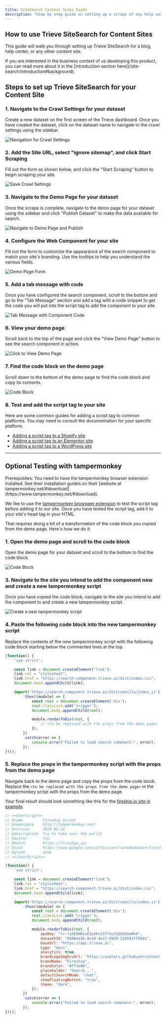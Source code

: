 ```yaml
---
title: SiteSearch Content Sites Guide
description: "Step by step guide on setting up a scrape of any help center, blog, or content site, configuring the web component, and adding the script tag to your site."
---
```


## How to use Trieve SiteSearch for Content Sites

This guide will walk you through setting up Trieve SiteSearch for a blog, help center, or any other content site.

<Note>
  If you are interested in the business context of us developing this product, you can read more about it in the [introduction section here](/site-search/introduction#background).
</Note>

## Steps to set up Trieve SiteSearch for your Content Site

### 1. Navigate to the Crawl Settings for your dataset

Create a new dataset on the first screen of the Trieve dashboard. Once you have created the dataset, click on the dataset name to navigate to the crawl settings using the sidebar.

<img
  src="https://trieve.b-cdn.net/docs/site-search/trieve-crawling-options-navigate.png"
  alt="Navigation for Crawl Settings"
/>

### 2. Add the Site URL, select "ignore sitemap", and click Start Scraping

Fill out the form as shown below, and click the "Start Scraping" button to begin scraping your site.

<img
  src="https://trieve.b-cdn.net/docs/site-search/content-site-search-guide.png"
  alt="Save Crawl Settings"
/>

### 3. Navigate to the Demo Page for your dataset

Once the scrape is complete, navigate to the demo page for your dataset using the sidebar and click "Publish Dataset" to make the data available for search.

<img
  src="https://trieve.b-cdn.net/docs/site-search/trieve-demo-page-navigate-publish.png"
  alt="Navigate to Demo Page and Publish"
/>

### 4. Configure the Web Component for your site

Fill out the form to customize the appearance of the search component to match your site's branding. Use the tooltips to help you understand the various fields.

<img
  src="https://trieve.b-cdn.net/docs/site-search/trieve-demo-page-form.png"
  alt="Demo Page Form"
/>

### 5. Add a tab message with code

Once you have configured the search component, scroll to the bottom and go to the "Tab Message" section and add a tag with a code snippet to get the code you will put into the script tag to add the component to your site.

<img
  src="https://trieve.b-cdn.net/docs/site-search/tab-message-component-code.png"
  alt="Tab Message with Component Code"
/>

### 6. View your demo page

Scroll back to the top of the page and click the "View Demo Page" button to see the search component in action.

<img
  src="https://trieve.b-cdn.net/docs/site-search/click-to-view-demo-page.png"
  alt="Click to View Demo Page"
/>

### 7. Find the code block on the demo page

Scroll down to the bottom of the demo page to find the code block and copy its contents.

<Frame>
  <img
    src="https://trieve.b-cdn.net/docs/site-search/demo-page-code-block.png"
    alt="Code Block"
  />
</Frame>

### 8. Test and add the script tag to your site

Here are some common guides for adding a script tag to common platforms. You may need to consult the documentation for your specific platform.

- [Adding a script tag to a Shopify site](https://www.biscuitsbundles.com/blog/how-to-add-code-to-your-head-section-in-shopify)
- [Adding a script tag to an Elementor site](https://elementor.com/help/custom-code-pro/)
- [Adding a script tag to a WordPress site](https://www.wpbeginner.com/beginners-guide/how-to-easily-add-javascript-in-wordpress-pages-or-posts/)

-------

## Optional Testing with tampermonkey

<Note>
  Prerequisites: You need to have the tampermonkey browser extension installed.
  See their installation guides on their [website at
  tampermonkey.net/#download](https://www.tampermonkey.net/#download).
</Note>

We like to use the [tampermonkey browswer extension](https://www.tampermonkey.net/) to test the script tag before adding it to our site. Once you have tested the script tag, add it to your site's head tag in your HTML.

That requires doing a bit of a transformation of the code block you copied from the demo page. Here's how we do it:

### 1. Open the demo page and scroll to the code block

Open the demo page for your dataset and scroll to the bottom to find the code block.

<Frame>
  <img
    src="https://trieve.b-cdn.net/docs/site-search/demo-page-code-block.png"
    alt="Code Block"
  />
</Frame>

### 3. Navigate to the site you intend to add the component new and create a new tampermonkey script

Once you have copied the code block, navigate to the site you intend to add the component to and create a new tampermonkey script.

<Frame>
  <img
    src="https://trieve.b-cdn.net/docs/create-tampermonkey-script.png"
    alt="Create a new tampermonkey script"
  />
</Frame>

### 4. Paste the following code block into the new tampermonkey script

Replace the contents of the new tampermonkey script with the following code block starting below the commented lines at the top.

```javascript tampermonkey script {17}
(function() {
    'use strict';

    const link = document.createElement("link");
    link.rel = "stylesheet";
    link.href = "https://search-component.trieve.ai/dist/index.css";
    document.head.appendChild(link);

    import('https://search-component.trieve.ai/dist/vanilla/index.js')
        .then((module) => {
            const root = document.createElement('div');
            root.classList.add('trigger');
            document.body.appendChild(root);

            module.renderToDiv(root, {
                // <to be replaced with the props from the demo page>
            });
        })
        .catch(error => {
            console.error("Failed to load search comonent:", error);
        });
})();
```

### 5. Replace the props in the tampermonkey script with the props from the demo page

Navigate back to the demo page and copy the props from the code block. Replace the `<to be replaced with the props from the demo page>` in the tampermonkey script with the props from the demo page.

Your final result should look something like this for the [fireship.io site in example](https://fireship.io/).

```javascript final tampermonkey script {28-39}
// ==UserScript==
// @name         Fireship Script
// @namespace    http://tampermonkey.net/
// @version      2025-02-28
// @description  try to take over the world!
// @author       You
// @match        https://fireship.io/
// @icon         https://www.google.com/s2/favicons?sz=64&domain=fireship.io
// @grant        none
// ==/UserScript==

(function() {
    'use strict';

    const link = document.createElement("link");
    link.rel = "stylesheet";
    link.href = "https://search-component.trieve.ai/dist/index.css";
    document.head.appendChild(link);

    import('https://search-component.trieve.ai/dist/vanilla/index.js')
        .then((module) => {
            const root = document.createElement('div');
            root.classList.add('trigger');
            document.body.appendChild(root);

            module.renderToDiv(root, {
                apiKey: "tr-ry8EUHNioE2pVKcS37l5u31EGbU5wMk9",
                datasetId: "930bee1b-9ce9-4e27-8939-3245937f9d41",
                baseUrl: "https://api.trieve.ai",
                type: "docs",
                analytics: true,
                brandLogoImgSrcUrl: "https://avatars.githubusercontent.com/u/46283609?s=200&v=4",
                brandName: "Fireship",
                brandColor: "#ff3e00",
                placeholder: "Search...",
                defaultSearchMode: "chat",
                showFloatingButton: "true",
                theme: "dark",
            });
        })
        .catch(error => {
            console.error("Failed to load search comonent:", error);
        });
})();
```

